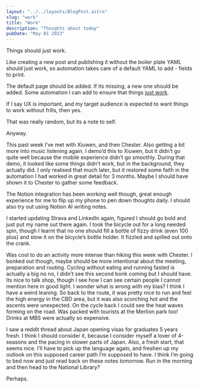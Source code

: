 ```yaml
---
layout: "../../layouts/BlogPost.astro"
slug: "work"
title: "Work"
description: "Thoughts about today"
pubDate: "May 01 2023"
---
```



Things should just work.


Like creating a new post and publishing it without the boiler plate YAML should just work, so automation takes care of a default YAML to add - fields to print.


The default page should be added. If its missing, a new one should be added. Some automation I can add to ensure that things <u>just work</u>.


If I say UX is important, and my target audience is expected to want things to work without frills, then yes.


That was really random, but its a note to self.


Anyway.


This past week I’ve met with Xiuwen, and then Chester. Also getting a bit more into music listening again. I demo’d this to Xiuwen, but it didn’t go quite well because the mobile experience didn’t go smoothly. During that demo, it looked like some things didn’t work, but in the background, they actually did. I only realised that much later, but it restored some faith in the automation I had worked in great detail for 3 months. Maybe I should have shown it to Chester to gather some feedback.


The Notion integration has been working well though, great enough experience for me to flip up my phone to pen down thoughts daily. I should also try out using Notion AI writing notes.


I started updating Strava and LinkedIn again, figured I should go bold and just put my name out there again. I took the bicycle out for a long needed spin, though I learnt that no one should fill a bottle of fizzy drink (even 100 plus) and stow it on the bicycle’s bottle holder. It fizzled and spilled out onto the crank.


Was cool to do an activity more intense than hiking this week with Chester. I bonked out though, maybe should be more intentional about the meeting, preparation and routing. Cycling without eating and running fasted is actually a big no no, I didn’t see this second bonk coming but I should have. Its nice to talk shop, though I see how I can see certain people I cannot mention here in good light. I wonder what is wrong with my bias? I think I have a weird leaning. So back to the route, it was pretty nice to run and feel the high energy in the CBD area, but it was also scorching hot and the ascents were unexpected. On the cycle back I could see the heat waves forming on the road. Was packed with tourists at the Merlion park too! Drinks at MBS were actually so expensive.


I saw a reddit thread about Japan opening visas for graduates 5 years fresh. I think I should consider it, because I consider myself a lover of 4-seasons and the pacing in slower parts of Japan. Also, a fresh start, that seems nice. I’ll have to pick up the language again, and freshen up my outlook on this supposed career path I’m supposed to have. I think I’m going to bed now and just read back on these notes tomorrow. Run in the morning and then head to the National Library? 


Perhaps.

